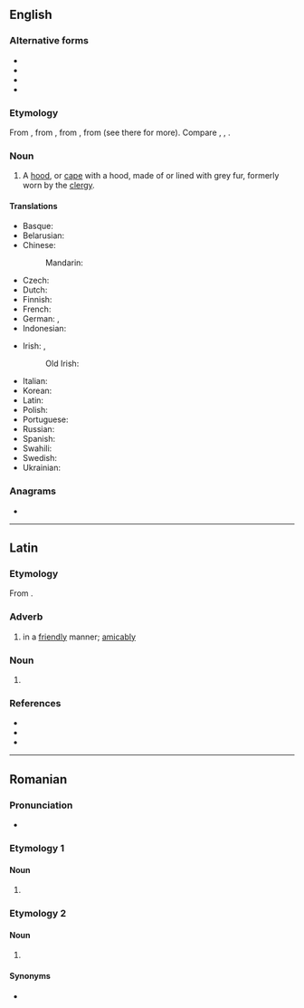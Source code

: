 {{also|Âmice}}
==English==

===Alternative forms===
* {{l|en|almuce}}
* {{l|en|amess}}
* {{l|en|amyss}}
* {{l|en|aumuce}}

===Etymology===
From {{inh|en|enm|amit}}, from {{der|en|fro|emit}}, from {{der|en|la|amictus}}, from {{m|la|amiciō}} (see there for more). Compare {{cog|fr|amict}}, {{cog|it|amitto}}, {{cog|pt|amicto}}.

===Noun===
{{en-noun}}

# A [[hood]], or [[cape]] with a hood, made of or lined with grey fur, formerly worn by the [[clergy]].

====Translations====
{{trans-top|hood, or cape with a hood, formerly worn by the clergy}}
* Basque: {{t|eu|amitu}}
* Belarusian: {{t|be|гумера́л|m}}
* Chinese:
*: Mandarin: {{t|cmn|方領巾|tr=fānglǐngjīn}}
* Czech: {{t|cs|humerál|m}}
* Dutch: {{t+|nl|amict|m}}
* Finnish: {{t|fi|amikti}}
* French: {{t+|fr|amict|m}}
* German: {{t|de|Amikt|m}}, {{t|de|Humerale|n}}
* Indonesian: {{t|id|amik}}
{{trans-mid}}
* Irish: {{t|ga|aimicín|m}}, {{t|ga|miocht|m}}
*: Old Irish: {{t|sga|micht|m}}
* Italian: {{t+|it|amitto|m}}
* Korean: {{t|ko|개두포}}
* Latin: {{t|la|amictus|m}}
* Polish: {{t+|pl|humerał|m}}
* Portuguese: {{t+|pt|amicto|m}}
* Russian: {{t|ru|амикт|m}}
* Spanish: {{t+|es|amito|m}}
* Swahili: {{t|sw|amikto}}
* Swedish: {{t|sv|halslin|n}}
* Ukrainian: {{t|uk|амікт|m}}
{{trans-bottom}}

{{Webster 1913}}

===Anagrams===
* {{anagrams|en|a=aceim|Macie}}

----

==Latin==

===Etymology===
From {{m|la|amīcus||friendly, amicable}}.

===Adverb===
{{la-adv|amīcē}}

# in a [[friendly]] manner; [[amicably]]

===Noun===
{{la-noun-form|amīce|g=m}}

# {{inflection of|la|amīcus||voc|s}}

===References===
* {{R:L&S}}
* {{R:Elementary Lewis}}
* {{R:Gaffiot}}

----

==Romanian==

===Pronunciation===
* {{IPA|ro|[ aˈmit͡ʃe ]}}

===Etymology 1===

====Noun====
{{head|ro|noun form}}

# {{noun form of|ro|amică||p|;|gen//dat|s}}

===Etymology 2===

====Noun====
{{head|ro|noun form}}

# {{inflection of|ro|amic||voc|s}}

====Synonyms====
* {{l|ro|prietene}}